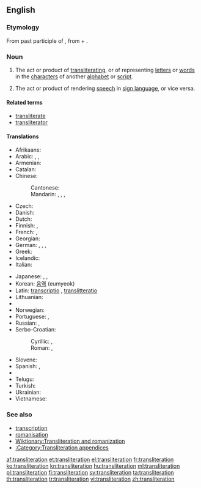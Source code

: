==English==
{{wikipedia}}

===Etymology===
From {{etyl|la|en}} {{term|transliteratus|lang=la}} past participle of {{term|transliterare||to transliterate|lang=la}}, from {{term|trans-||across|lang=la}} + {{term|littera||letter|lang=la}}.

===Noun===
{{en-noun}}

# {{context|linguistics|translation studies|lang=en}} The act or product of [[transliterating]], or of representing [[letter]]s or [[word]]s in the [[character]]s of another [[alphabet]] or [[script]].
# {{context|sign language|lang=en}} The act or product of rendering [[speech]] in [[sign language]], or vice versa.

====Related terms====
* [[transliterate]]
* [[transliterator]]

====Translations====
{{trans-top|product of transliterating}}
* Afrikaans: {{t+|af|transliterasie}}
* Arabic: {{t-|ar|نقحرة|f|tr=<!--stress varies-->naqḥara}}, {{t-|ar|كرشنة|f|tr=<!--stress varies-->karšana}}, {{qualifier|romanisation}} {{t-|ar|رومنة|f|tr=rawmana}}
* Armenian: {{t-|hy|գրադարձություն|tr=gradarjut’yun}}
* Catalan: {{t-|ca|transliteració|f}}
* Chinese:
*: Cantonese: {{tø|yue|譯音|tr=jik6 jam1|sc=Hani}}
*: Mandarin: {{t-|cmn|轉寫|sc=Hani}}, {{t-|cmn|转写|tr=zhuǎnxiě|sc=Hani}}, {{t-|cmn|音譯|sc=Hani}}, {{t-|cmn|音译|tr=yīnyì|sc=Hani}}
* Czech: {{t-|cs|transliterace|f}}
* Danish: {{t+|da|translitteration|c}}
* Dutch: {{t+|nl|transliteratie|f}}
* Finnish: {{t+|fi|translitterointi}}, {{t-|fi|siirtokirjoitus}}
* French: {{t+|fr|transcription|f}}, {{t+|fr|translittération|f}}
* Georgian: {{t-|ka|ტრანსლიტერაცია|tr=transliterac'ia|sc=Geor}}
* German: {{t+|de|Transkription|f}}, {{t+|de|Transliteration|f}}, {{t+|de|Umschrift|m}}, {{t-|de|Umschreibung|f}}
* Greek: {{t+|el|μεταγραφή|f|tr=metagrafí}}
* Icelandic: {{t-|is|umritun|f}}
* Italian: {{t+|it|traslitterazione|f}}
{{trans-mid}}
* Japanese: {{qualifier|lexical translation}} {{t-|ja|字訳|tr=jiyaku}}, {{qualifier|phonetical translation}}{{t-|ja|音訳|tr=on'yaku}}, {{t-|ja|翻字|tr=honji}}
* Korean: [[음역]] (eumyeok)
* Latin: {{qualifier|Classical and Vulgar Latin}} [[transcriptio]] {{f}}, {{qualifier|Modern Latin}} [[translitteratio]] {{f}}
* Lithuanian: {{t-|lt|transliteracija|f}}
* {{trreq|mk}}
* Norwegian: {{t-|no|transliterasjon}}
* Portuguese: {{t-|pt|transcrição|f}}, {{t+|pt|transliteração|f}}
* Russian: {{t+|ru|транслитерация|f|tr=transliterácjia}}, {{t-|ru|транслитерирование|n|tr=transliterírovanije}}
* Serbo-Croatian:
*: Cyrillic: {{t-|sh|транслитерација|f|alt=транслитера́ција|sc=Cyrl}}, {{t-|sh|пријеслов|m}}
*: Roman: {{t-|sh|transliteracija|f|alt=transliterácija}}, {{t-|sh|prijeslov|m}}
* Slovene: {{t-|sl|prečrkovanje}}
* Spanish: {{t+|es|transcripción|f}}, {{t+|es|transliteración|f}}
* {{trreq|ta}}
* Telugu: {{t-|te|ప్రతిలేఖనం|tr=pratilEkhanaM|sc=Telu}}
* Turkish: {{t-|tr|başka alfabeyle yazma}}
* Ukrainian: {{t-|uk|транслітерація|f|tr=transliterácija}}
* Vietnamese: {{t-|vi|sự chuyển chữ bản chuyển chữ}}
{{trans-bottom}}

===See also===
* [[transcription]]
* [[romanisation]]
* [[Wiktionary:Transliteration and romanization]]
* [[:Category:Transliteration appendices]]

[[af:transliteration]]
[[et:transliteration]]
[[el:transliteration]]
[[fr:transliteration]]
[[ko:transliteration]]
[[kn:transliteration]]
[[hu:transliteration]]
[[ml:transliteration]]
[[pl:transliteration]]
[[fi:transliteration]]
[[sv:transliteration]]
[[ta:transliteration]]
[[th:transliteration]]
[[tr:transliteration]]
[[vi:transliteration]]
[[zh:transliteration]]